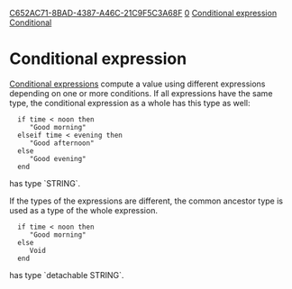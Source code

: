 [[Property:uuid|C652AC71-8BAD-4387-A46C-21C9F5C3A68F]]
[[Property:weight|0]]
[[Property:title|Conditional expression]]
[[Property:link_title|Conditional]]
= Conditional expression =

[[Eiffel%20Programming%20Language%20Syntax#Conditionals|Conditional expressions]] compute a value using different expressions depending on one or more conditions. If all expressions have the same type, the conditional expression as a whole has this type as well:

<e>
   if time < noon then
      "Good morning"
   elseif time < evening then
      "Good afternoon"
   else
      "Good evening"
   end
</e>

has type `STRING`.

If the types of the expressions are different, the common ancestor type is used as a type of the whole expression.

<e>
   if time < noon then
      "Good morning"
   else
      Void
   end
</e>

has type `detachable STRING`.